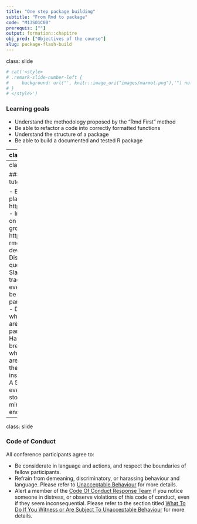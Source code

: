 ```yaml
---
title: "One step package building"
subtitle: "From Rmd to package"
code: "M13S01C00"
prerequis: [""]
output: formation::chapitre
obj_pred: ["Objectives of the course"]
slug: package-flash-build
---
```

class: slide 

```r
# cat('<style>
# .remark-slide-number-left {
#     background: url("', knitr::image_uri("images/marmot.png"),'") no-repeat left top ! important;
# }
# </style>')
```


### Learning goals

- Understand the methodology proposed by the "Rmd First" method
- Be able to refactor a code into correctly formatted functions
- Understand the structure of a package
- Be able to build a documented and tested R package

---
class: slide

### Building a package in a few steps

- Start with a Rmd
- Build your functions inside
- Document your functions
- Inflate as a Package

.pull-left[
```r
knitr::include_graphics("images/squirrels_rmd_html_snapshot.png")
```

]
.pull-right[
```r
knitr::include_graphics("images/squirrels_inflated.png")
```
]

---
class: slide

### How this tutorial will be held

- E-learning platform: https://baka.thinkr.fr
- Instructors speak on slides
- Slack group: https://package-rmd-first-dev.slack.com
- Discussion, questions on the Slack group to keep track
- Quizz where every attendees will be able to participate on Slack
- Direct questions where attendees are asked to participate
- Hands-on parts, in breakout rooms, where attendees are asked to share their screens for instructors to help
- A 5 minutes break every hour
- We stop everything 15 minutes before the end to say goodbye


---
class: slide

### Code of Conduct

All conference participants agree to:

- Be considerate in language and actions, and respect the boundaries of fellow participants.
- Refrain from demeaning, discriminatory, or harassing behaviour and language. Please refer to [Unacceptable Behaviour](https://user2021.r-project.org/participation/coc/#unacceptable-behaviour) for more details.
- Alert a member of the [Code Of Conduct Response Team](https://user2021.r-project.org/participation/coc/#code-of-conduct-response-team) if you notice someone in distress, or observe violations of this code of conduct, even if they seem inconsequential. Please refer to the section titled [What To Do If You Witness or Are Subject To Unacceptable Behaviour](https://user2021.r-project.org/participation/coc/#what-to-do-if-you-witness-or-are-subject-to-unacceptable-behaviour) for more details.


